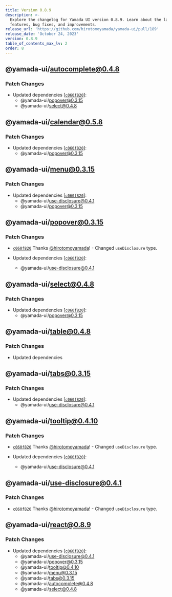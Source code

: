 ```yaml
---
title: Version 0.8.9
description: >-
  Explore the changelog for Yamada UI version 0.8.9. Learn about the latest
  features, bug fixes, and improvements.
release_url: 'https://github.com/hirotomoyamada/yamada-ui/pull/189'
release_date: 'October 24, 2023'
version: 0.8.9
table_of_contents_max_lv: 2
order: 8
---
```


## @yamada-ui/autocomplete@0.4.8

### Patch Changes

- Updated dependencies \[[`c060f820`](https://github.com/hirotomoyamada/yamada-ui/commit/c060f8203c8a0a4d13d38bef643fc0f719380f22)]:
  - @yamada-ui/popover@0.3.15
  - @yamada-ui/select@0.4.8

## @yamada-ui/calendar@0.5.8

### Patch Changes

- Updated dependencies \[[`c060f820`](https://github.com/hirotomoyamada/yamada-ui/commit/c060f8203c8a0a4d13d38bef643fc0f719380f22)]:
  - @yamada-ui/popover@0.3.15

## @yamada-ui/menu@0.3.15

### Patch Changes

- Updated dependencies \[[`c060f820`](https://github.com/hirotomoyamada/yamada-ui/commit/c060f8203c8a0a4d13d38bef643fc0f719380f22)]:
  - @yamada-ui/use-disclosure@0.4.1
  - @yamada-ui/popover@0.3.15

## @yamada-ui/popover@0.3.15

### Patch Changes

- [`c060f820`](https://github.com/hirotomoyamada/yamada-ui/commit/c060f8203c8a0a4d13d38bef643fc0f719380f22) Thanks [@hirotomoyamada](https://github.com/hirotomoyamada)! - Changed `useDisclosure` type.

- Updated dependencies \[[`c060f820`](https://github.com/hirotomoyamada/yamada-ui/commit/c060f8203c8a0a4d13d38bef643fc0f719380f22)]:
  - @yamada-ui/use-disclosure@0.4.1

## @yamada-ui/select@0.4.8

### Patch Changes

- Updated dependencies \[[`c060f820`](https://github.com/hirotomoyamada/yamada-ui/commit/c060f8203c8a0a4d13d38bef643fc0f719380f22)]:
  - @yamada-ui/popover@0.3.15

## @yamada-ui/table@0.4.8

### Patch Changes

- Updated dependencies

## @yamada-ui/tabs@0.3.15

### Patch Changes

- Updated dependencies \[[`c060f820`](https://github.com/hirotomoyamada/yamada-ui/commit/c060f8203c8a0a4d13d38bef643fc0f719380f22)]:
  - @yamada-ui/use-disclosure@0.4.1

## @yamada-ui/tooltip@0.4.10

### Patch Changes

- [`c060f820`](https://github.com/hirotomoyamada/yamada-ui/commit/c060f8203c8a0a4d13d38bef643fc0f719380f22) Thanks [@hirotomoyamada](https://github.com/hirotomoyamada)! - Changed `useDisclosure` type.

- Updated dependencies \[[`c060f820`](https://github.com/hirotomoyamada/yamada-ui/commit/c060f8203c8a0a4d13d38bef643fc0f719380f22)]:
  - @yamada-ui/use-disclosure@0.4.1

## @yamada-ui/use-disclosure@0.4.1

### Patch Changes

- [`c060f820`](https://github.com/hirotomoyamada/yamada-ui/commit/c060f8203c8a0a4d13d38bef643fc0f719380f22) Thanks [@hirotomoyamada](https://github.com/hirotomoyamada)! - Changed `useDisclosure` type.

## @yamada-ui/react@0.8.9

### Patch Changes

- Updated dependencies \[[`c060f820`](https://github.com/hirotomoyamada/yamada-ui/commit/c060f8203c8a0a4d13d38bef643fc0f719380f22)]:
  - @yamada-ui/use-disclosure@0.4.1
  - @yamada-ui/popover@0.3.15
  - @yamada-ui/tooltip@0.4.10
  - @yamada-ui/menu@0.3.15
  - @yamada-ui/tabs@0.3.15
  - @yamada-ui/autocomplete@0.4.8
  - @yamada-ui/select@0.4.8
